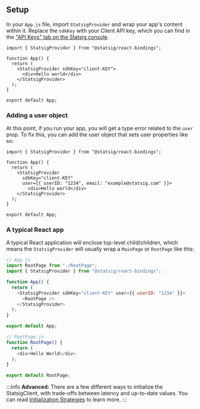 

## Setup

In your `App.js` file, import `StatsigProvider` and wrap your app's content within it.  Replace the `sdkKey` with your Client API key, which you can find in the ["API Keys" tab on the Statsig console](https://console.statsig.com/api_keys).

```tsx
import { StatsigProvider } from "@statsig/react-bindings";

function App() {
  return (
    <StatsigProvider sdkKey="client-KEY">
      <div>Hello world</div>
    </StatsigProvider>
  );
}

export default App;
```

### Adding a user object

At this point, if you run your app, you will get a type error related to the `user` prop. To fix this, you can add the user object that sets user properties like so:

```tsx
import { StatsigProvider } from "@statsig/react-bindings";

function App() {
  return (
    <StatsigProvider 
      sdkKey="client-KEY" 
      user={{ userID: "1234", email: "example@statsig.com" }}>
        <div>Hello world</div>
    </StatsigProvider>
  );
}

export default App;
```

### A typical React app

A typical React application will enclose top-level child/children, which means the `StatsigProvider` will usually wrap a `MainPage` or `RootPage` like this:

```js
// App.js
import RootPage from "./RootPage";
import { StatsigProvider } from "@statsig/react-bindings";

function App() {
  return (
    <StatsigProvider sdkKey="client-KEY" user={{ userID: "1234" }}>
      <RootPage />
    </StatsigProvider>
  );
}

export default App;
```

```js
// RootPage.js
function RootPage() {
  return (
    <div>Hello World</div>
  );
}

export default RootPage;
```


:::info
**Advanced:** There are a few different ways to initialize the StatsigClient, with trade-offs between latency and up-to-date values.
You can read [Initialization Strategies](/client/javascript-sdk/init-strategies) to learn more.
:::
